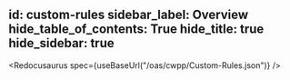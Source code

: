 id: custom-rules
sidebar_label: Overview
hide_table_of_contents: True
hide_title: true
hide_sidebar: true
---


<Redocusaurus spec={useBaseUrl("/oas/cwpp/Custom-Rules.json")} />